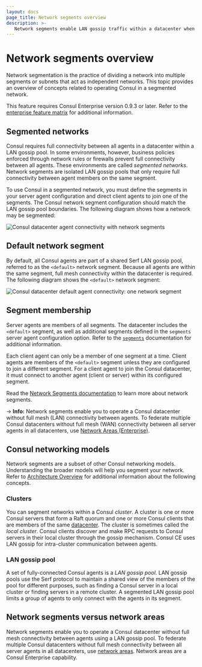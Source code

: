 ```yaml
---
layout: docs
page_title: Network segments overview
description: >-
   Network segments enable LAN gossip traffic within a datacenter when network rules or firewalls prevent specific sets of clients from communicating directly. Learn about segmented network concepts.
---
```


# Network segments overview

Network segmentation is the practice of dividing a network into multiple segments or subnets that act as independent networks. This topic provides an overview of concepts related to operating Consul in a segmented network.

<EnterpriseAlert>

This feature requires Consul Enterprise version 0.9.3 or later.
Refer to the [enterprise feature matrix](/consul/docs/enterprise#consul-enterprise-feature-availability) for additional information.

</EnterpriseAlert>

## Segmented networks

Consul requires full connectivity between all agents in a datacenter within a LAN gossip pool. In some environments, however, business policies enforced through network rules or firewalls prevent full connectivity between all agents. These environments are called _segmented networks_. Network segments are isolated LAN gossip pools that only require full connectivity between agent members on the same segment.

To use Consul in a segmented network, you must define the segments in your server agent configuration and direct client agents to join one of the segments. The Consul network segment configuration should match the LAN gossip pool boundaries. The following diagram shows how a network may be segmented:

![Consul datacenter agent connectivity with network segments](/img/network-segments/consul-network-segments-multiple.png)

## Default network segment

By default, all Consul agents are part of a shared Serf LAN gossip pool, referred to as the `<default>` network segment. Because all agents are within the same segment, full mesh connectivity within the datacenter is required. The following diagram shows the `<default>` network segment:

![Consul datacenter default agent connectivity: one network segment](/img/network-segments/consul-network-segments-single.png)

## Segment membership

Server agents are members of all segments. The datacenter includes the `<default>` segment, as well as additional segments defined in the `segments` server agent configuration option. Refer to the [`segments`](/consul/docs/reference/agent/configuration-file/general#segments) documentation for additional information.

Each client agent can only be a member of one segment at a time. Client agents are members of the `<default>` segment unless they are configured to join a different segment.
For a client agent to join the Consul datacenter, it must connect to another agent (client or server) within its configured segment.

Read the [Network Segments documentation](/consul/docs/multi-tenant/network-segment) to learn more about network segments.

-> **Info:** Network segments enable you to operate a Consul datacenter without full
mesh (LAN) connectivity between agents. To federate multiple Consul datacenters
without full mesh (WAN) connectivity between all server agents in all datacenters,
use [Network Areas (Enterprise)](/consul/docs/east-west/network-area).

## Consul networking models

Network segments are a subset of other Consul networking models. Understanding the broader models will help you segment your network. Refer to [Architecture Overview](/consul/docs/architecture/control-plane) for additional information about the following concepts.

### Clusters

You can segment networks within a Consul _cluster_. A cluster is one or more Consul servers that form a Raft quorum and one or more Consul clients that are members of the same [datacenter](/consul/commands/agent#_datacenter). The cluster is sometimes called the _local cluster_.  Consul clients discover and make RPC requests to Consul servers in their local cluster through the gossip mechanism. Consul CE uses LAN gossip for intra-cluster communication between agents.

### LAN gossip pool

A set of fully-connected Consul agents is a _LAN gossip pool_. LAN gossip pools use the Serf protocol to maintain a shared view of the members of the pool for different purposes, such as finding a Consul server in a local cluster or finding servers in a remote cluster. A segmented LAN gossip pool limits a group of agents to only connect with the agents in its segment.

## Network segments versus network areas

Network segments enable you to operate a Consul datacenter without full mesh connectivity between agents using a LAN gossip pool. To federate multiple Consul datacenters without full mesh connectivity between all server agents in all datacenters, use [network areas](/consul/docs/east-west/network-area). Network areas are a Consul Enterprise capability.
